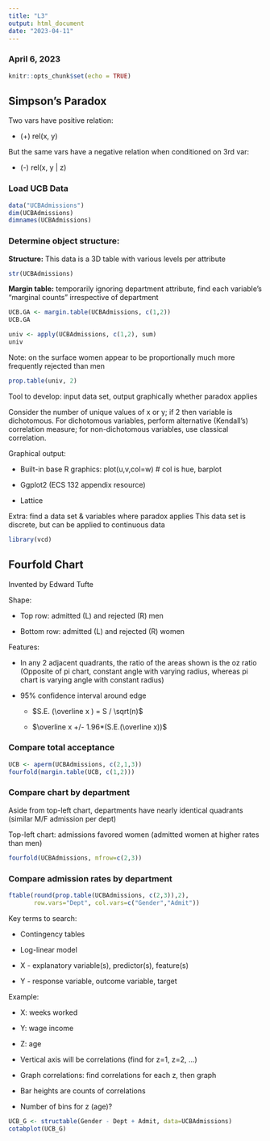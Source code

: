 ```yaml
---
title: "L3"
output: html_document
date: "2023-04-11"
---
```


### April 6, 2023

```r
knitr::opts_chunk$set(echo = TRUE)
```

## Simpson's Paradox

Two vars have positive relation:

-   (+) rel(x, y)

But the same vars have a negative relation when conditioned on 3rd var:

-   (-) rel(x, y \| z)

### Load UCB Data

```r
data("UCBAdmissions")
dim(UCBAdmissions)
dimnames(UCBAdmissions)
```

### Determine object structure:

**Structure:** This data is a 3D table with various levels per attribute

```r
str(UCBAdmissions)
```

**Margin table:** temporarily ignoring department attribute, find each variable's "marginal counts" irrespective of department

```r
UCB.GA <- margin.table(UCBAdmissions, c(1,2))
UCB.GA
```

```r
univ <- apply(UCBAdmissions, c(1,2), sum)
univ
```

Note: on the surface women appear to be proportionally much more frequently rejected than men

```r
prop.table(univ, 2)
```

Tool to develop: input data set, output graphically whether paradox applies

Consider the number of unique values of x or y; if 2 then variable is dichotomous. For dichotomous variables, perform alternative (Kendall's) correlation measure; for non-dichotomous variables, use classical correlation.

Graphical output:

-   Built-in base R graphics: plot(u,v,col=w) \# col is hue, barplot

-   Ggplot2 (ECS 132 appendix resource)

-   Lattice

Extra: find a data set & variables where paradox applies This data set is discrete, but can be applied to continuous data

```r
library(vcd)
```

## Fourfold Chart

Invented by Edward Tufte

Shape:

-   Top row: admitted (L) and rejected (R) men

-   Bottom row: admitted (L) and rejected (R) women

Features:

-   In any 2 adjacent quadrants, the ratio of the areas shown is the oz ratio (Opposite of pi chart, constant angle with varying radius, whereas pi chart is varying angle with constant radius)

-   95% confidence interval around edge

    <div>

    -   $S.E. (\overline x ) = S / \sqrt(n)$

    -   $\overline x +/- 1.96*(S.E.(\overline x))$

    </div>

### Compare total acceptance

```r
UCB <- aperm(UCBAdmissions, c(2,1,3))
fourfold(margin.table(UCB, c(1,2)))
```

### Compare chart by department

Aside from top-left chart, departments have nearly identical quadrants (similar M/F admission per dept)

Top-left chart: admissions favored women (admitted women at higher rates than men)

```r
fourfold(UCBAdmissions, mfrow=c(2,3))
```

### Compare admission rates by department

```r
ftable(round(prop.table(UCBAdmissions, c(2,3)),2),
       row.vars="Dept", col.vars=c("Gender","Admit"))
```

Key terms to search:

-   Contingency tables

-   Log-linear model

-   X - explanatory variable(s), predictor(s), feature(s)

-   Y - response variable, outcome variable, target

Example:

-   X: weeks worked

-   Y: wage income

-   Z: age

-   Vertical axis will be correlations (find for z=1, z=2, ...)

-   Graph correlations: find correlations for each z, then graph

-   Bar heights are counts of correlations

-   Number of bins for z (age)?

```r
UCB_G <- structable(Gender - Dept + Admit, data=UCBAdmissions)
cotabplot(UCB_G)
```
